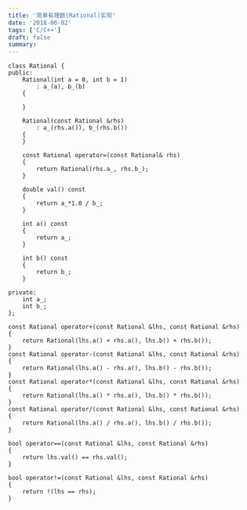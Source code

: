 ```yaml
---
title: '简单有理数(Rational)实现'
date: '2018-06-02'
tags: ['C/C++']
draft: false
summary: 
---
```


```
class Rational {
public:
	Rational(int a = 0, int b = 1) 
		: a_(a), b_(b)
	{

	}

	Rational(const Rational &rhs)
		: a_(rhs.a()), b_(rhs.b())
	{
	}

	const Rational operator=(const Rational& rhs)
	{
		return Rational(rhs.a_, rhs.b_);
	}

	double val() const
	{
		return a_*1.0 / b_;
	}

	int a() const
	{
		return a_;
	}

	int b() const
	{
		return b_;
	}

private:
	int a_;
	int b_;
};

const Rational operator+(const Rational &lhs, const Rational &rhs)
{
	return Rational(lhs.a() + rhs.a(), lhs.b() + rhs.b());
}
const Rational operator-(const Rational &lhs, const Rational &rhs)
{
	return Rational(lhs.a() - rhs.a(), lhs.b() - rhs.b());
}
const Rational operator*(const Rational &lhs, const Rational &rhs)
{
	return Rational(lhs.a() * rhs.a(), lhs.b() * rhs.b());
}
const Rational operator/(const Rational &lhs, const Rational &rhs)
{
	return Rational(lhs.a() / rhs.a(), lhs.b() / rhs.b());
}

bool operator==(const Rational &lhs, const Rational &rhs)
{
	return lhs.val() == rhs.val();
}

bool operator!=(const Rational &lhs, const Rational &rhs)
{
	return !(lhs == rhs);
}
```